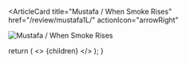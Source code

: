 <ArticleCard
  title="Mustafa / When Smoke Rises"
  href="/review/mustafa1L/"
  actionIcon="arrowRight"
>

![Mustafa / When Smoke Rises](../../images/cd/mustafa1L.jpg) 
</ArticleCard>

  return (
    <>
      {children}
    </>
  );
}